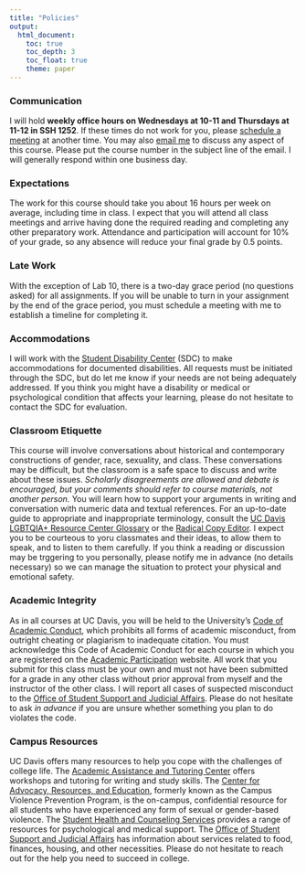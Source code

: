 ```yaml
---
title: "Policies"
output: 
  html_document:
    toc: true    
    toc_depth: 3
    toc_float: true
    theme: paper
---
```

### Communication
I will hold **weekly office hours on Wednesdays at 10-11 and Thursdays at 11-12 in SSH 1252**. If these times do not work for you, please [schedule a meeting](http://ekmerchant.youcanbook.me) at another time. You may also [email me](mailto:ekmerchant@ucdavis.edu) to discuss any aspect of this course. Please put the course number in the subject line of the email. I will generally respond within one business day.

### Expectations
The work for this course should take you about 16 hours per week on average, including time in class. I expect that you will attend all class meetings and arrive having done the required reading and completing any other preparatory work. Attendance and participation will account for 10% of your grade, so any absence will reduce your final grade by 0.5 points.

### Late Work
With the exception of Lab 10, there is a two-day grace period (no questions asked) for all assignments. If you will be unable to turn in your assignment by the end of the grace period, you must schedule a meeting with me to establish a timeline for completing it.

### Accommodations
I will work with the [Student Disability Center](http://sdc.ucdavis.edu) (SDC) to make accommodations for documented disabilities. All requests must be initiated through the SDC, but do let me know if your needs are not being adequately addressed. If you think you might have a disability or medical or psychological condition that affects your learning, please do not hesitate to contact the SDC for evaluation.

### Classroom Etiquette
This course will involve conversations about historical and contemporary constructions of gender, race, sexuality, and class. These conversations may be difficult, but the classroom is a safe space to discuss and write about these issues. *Scholarly disagreements are allowed and debate is encouraged, but your comments should refer to course materials, not another person.* You will learn how to support your arguments in writing and conversation with numeric data and textual references. For an up-to-date guide to appropriate and inappropriate terminology, consult the [UC Davis LGBTQIA+ Resource Center Glossary](http://lgbtqia.ucdavis.edu/educated/glossary) or the [Radical Copy Editor](http://radicalcopyeditor.com). I expect you to be courteous to yoru classmates and their ideas, to allow them to speak, and to listen to them carefully. If you think a reading or discussion may be trggering to you personally, please notify me in advance (no details necessary) so we can manage the situation to protect your physical and emotional safety.

### Academic Integrity
As in all courses at UC Davis, you will be held to the University's [Code of Academic Conduct](http://sja.ucdavis.edu/files/cac.pdf), which prohibits all forms of academic misconduct, from outright cheating or plagiarism to inadequate citation. You must acknowledge this Code of Academic Conduct for each course in which you are registered on the [Academic Participation](http://participate.ucdavis.edu) website. All work that you submit for this class must be your own and must not have been submitted for a grade in any other class without prior approval from myself and the instructor of the other class. I will report all cases of suspected misconduct to the [Office of Student Support and Judicial Affairs](http://ossja.ucdavis.edu). Please do not hesitate to ask *in advance* if you are unsure whether something you plan to do violates the code.

### Campus Resources
UC Davis offers many resources to help you cope with the challenges of college life. The [Academic Assistance and Tutoring Center](http://success.ucdavis.edu/aat/index.html) offers workshops and tutoring for writing and study skills. The [Center for Advocacy, Resources, and Education](http://care.ucdavis.edu), formerly known as the Campus Violence Prevention Program, is the on-campus, confidential resource for all students who have experienced any form of sexual or gender-based violence. The [Student Health and Counseling Services](http://shcs.ucdavis.edu) provides a range of resources for psychological and medical support. The [Office of Student Support and Judicial Affairs](https://ossja.ucdavis.edu/resources) has information about services related to food, finances, housing, and other necessities. Please do not hesitate to reach out for the help you need to succeed in college.
